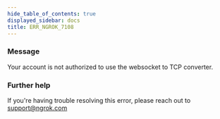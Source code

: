 ```yaml
---
hide_table_of_contents: true
displayed_sidebar: docs
title: ERR_NGROK_7108
---
```


### Message

Your account is not authorized to use the websocket to TCP converter.

<ErrorDetails />

### Further help

If you're having trouble resolving this error, please reach out to [support@ngrok.com](mailto:support@ngrok.com?subject=Help%20with%20ERR_NGROK_7108)
